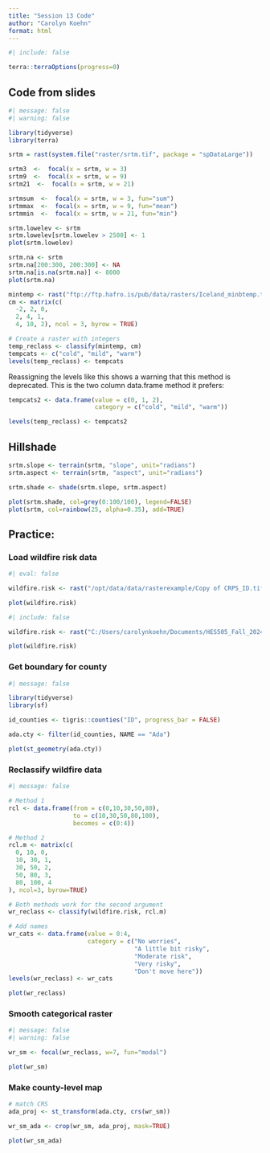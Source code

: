 ```yaml
---
title: "Session 13 Code"
author: "Carolyn Koehn"
format: html
---
```


```r
#| include: false

terra::terraOptions(progress=0)
```


## Code from slides

```r
#| message: false
#| warning: false

library(tidyverse)
library(terra)

srtm = rast(system.file("raster/srtm.tif", package = "spDataLarge"))

srtm3  <-  focal(x = srtm, w = 3)
srtm9  <-  focal(x = srtm, w = 9)
srtm21  <-  focal(x = srtm, w = 21)
```

```r
srtmsum  <-  focal(x = srtm, w = 3, fun="sum")
srtmmax  <-  focal(x = srtm, w = 9, fun="mean")
srtmmin  <-  focal(x = srtm, w = 21, fun="min")
```

```r
srtm.lowelev <- srtm
srtm.lowelev[srtm.lowelev > 2500] <- 1
plot(srtm.lowelev)
```

```r
srtm.na <- srtm
srtm.na[200:300, 200:300] <- NA
srtm.na[is.na(srtm.na)] <- 8000
plot(srtm.na)
```

```r
mintemp <- rast("ftp://ftp.hafro.is/pub/data/rasters/Iceland_minbtemp.tif")
cm <- matrix(c(
  -2, 2, 0,
  2, 4, 1,
  4, 10, 2), ncol = 3, byrow = TRUE)

# Create a raster with integers
temp_reclass <- classify(mintemp, cm)
tempcats <- c("cold", "mild", "warm")
levels(temp_reclass) <- tempcats
```

Reassigning the levels like this shows a warning that this method is deprecated. This is the two column data.frame method it prefers:

```r
tempcats2 <- data.frame(value = c(0, 1, 2),
                        category = c("cold", "mild", "warm"))

levels(temp_reclass) <- tempcats2
```

## Hillshade

```r
srtm.slope <- terrain(srtm, "slope", unit="radians")
srtm.aspect <- terrain(srtm, "aspect", unit="radians")

srtm.shade <- shade(srtm.slope, srtm.aspect)
```

```r
plot(srtm.shade, col=grey(0:100/100), legend=FALSE)
plot(srtm, col=rainbow(25, alpha=0.35), add=TRUE)
```

## Practice:

### Load wildfire risk data

```r
#| eval: false

wildfire.risk <- rast("/opt/data/data/rasterexample/Copy of CRPS_ID.tif")

plot(wildfire.risk)
```
```r
#| include: false

wildfire.risk <- rast("C:/Users/carolynkoehn/Documents/HES505_Fall_2024/data/2023/rasterexample/Copy of CRPS_ID.tif")

plot(wildfire.risk)
```

### Get boundary for county

```r
#| message: false

library(tidyverse)
library(sf)

id_counties <- tigris::counties("ID", progress_bar = FALSE)

ada.cty <- filter(id_counties, NAME == "Ada")

plot(st_geometry(ada.cty))
```

### Reclassify wildfire data

```r
#| message: false

# Method 1
rcl <- data.frame(from = c(0,10,30,50,80),
                  to = c(10,30,50,80,100),
                  becomes = c(0:4))

# Method 2
rcl.m <- matrix(c(
  0, 10, 0,
  10, 30, 1,
  30, 50, 2,
  50, 80, 3,
  80, 100, 4
), ncol=3, byrow=TRUE)

# Both methods work for the second argument
wr_reclass <- classify(wildfire.risk, rcl.m)

# Add names
wr_cats <- data.frame(value = 0:4,
                      category = c("No worries", 
                                   "A little bit risky",
                                   "Moderate risk",
                                   "Very risky",
                                   "Don't move here"))
levels(wr_reclass) <- wr_cats

plot(wr_reclass)
```

### Smooth categorical raster

```r
#| message: false
#| warning: false

wr_sm <- focal(wr_reclass, w=7, fun="modal")

plot(wr_sm)
```

### Make county-level map

```r
# match CRS
ada_proj <- st_transform(ada.cty, crs(wr_sm))

wr_sm_ada <- crop(wr_sm, ada_proj, mask=TRUE)

plot(wr_sm_ada)
```

